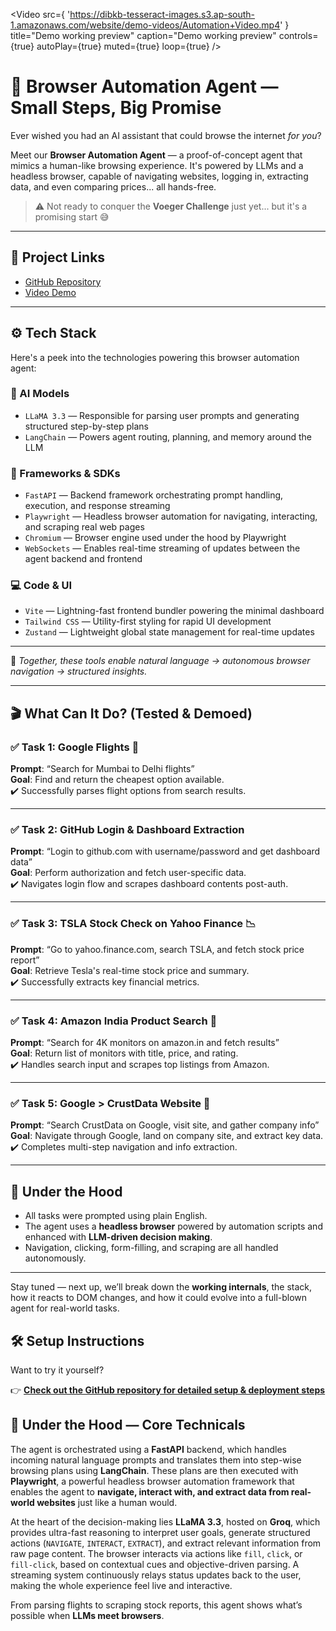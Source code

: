 <Video
  src={
    'https://dibkb-tesseract-images.s3.ap-south-1.amazonaws.com/website/demo-videos/Automation+Video.mp4'
  }
  title="Demo working preview"
  caption="Demo working preview"
  controls={true}
  autoPlay={true}
  muted={true}
  loop={true}
/>

# 🧠 Browser Automation Agent — Small Steps, Big Promise

Ever wished you had an AI assistant that could browse the internet _for you_?

Meet our **Browser Automation Agent** — a proof-of-concept agent that mimics a human-like browsing experience. It's powered by LLMs and a headless browser, capable of navigating websites, logging in, extracting data, and even comparing prices... all hands-free.

> ⚠️ Not ready to conquer the **Voeger Challenge** just yet... but it's a promising start 😅

---

## 🔗 Project Links

- [GitHub Repository](https://github.com/dibkb/moonshot)
- [Video Demo](https://dibkb-tesseract-images.s3.ap-south-1.amazonaws.com/website/demo-videos/Automation+Video.mp4)

---

## ⚙️ Tech Stack

Here's a peek into the technologies powering this browser automation agent:

### 🧠 AI Models

- `LLaMA 3.3` — Responsible for parsing user prompts and generating structured step-by-step plans
- `LangChain` — Powers agent routing, planning, and memory around the LLM

### 🧰 Frameworks & SDKs

- `FastAPI` — Backend framework orchestrating prompt handling, execution, and response streaming
- `Playwright` — Headless browser automation for navigating, interacting, and scraping real web pages
- `Chromium` — Browser engine used under the hood by Playwright
- `WebSockets` — Enables real-time streaming of updates between the agent backend and frontend

### 💻 Code & UI

- `Vite` — Lightning-fast frontend bundler powering the minimal dashboard
- `Tailwind CSS` — Utility-first styling for rapid UI development
- `Zustand` — Lightweight global state management for real-time updates

---

🚀 _Together, these tools enable natural language → autonomous browser navigation → structured insights._

---

## 🎬 What Can It Do? (Tested & Demoed)

### ✅ Task 1: Google Flights 🛫

**Prompt**: “Search for Mumbai to Delhi flights”  
**Goal**: Find and return the cheapest option available.  
✔️ Successfully parses flight options from search results.

---

### ✅ Task 2: GitHub Login & Dashboard Extraction

**Prompt**: “Login to github.com with username/password and get dashboard data”  
**Goal**: Perform authorization and fetch user-specific data.  
✔️ Navigates login flow and scrapes dashboard contents post-auth.

---

### ✅ Task 3: TSLA Stock Check on Yahoo Finance 📉

**Prompt**: “Go to yahoo.finance.com, search TSLA, and fetch stock price report”  
**Goal**: Retrieve Tesla's real-time stock price and summary.  
✔️ Successfully extracts key financial metrics.

---

### ✅ Task 4: Amazon India Product Search 🛒

**Prompt**: “Search for 4K monitors on amazon.in and fetch results”  
**Goal**: Return list of monitors with title, price, and rating.  
✔️ Handles search input and scrapes top listings from Amazon.

---

### ✅ Task 5: Google > CrustData Website 🧭

**Prompt**: “Search CrustData on Google, visit site, and gather company info”  
**Goal**: Navigate through Google, land on company site, and extract key data.  
✔️ Completes multi-step navigation and info extraction.

---

## 🔧 Under the Hood

- All tasks were prompted using plain English.
- The agent uses a **headless browser** powered by automation scripts and enhanced with **LLM-driven decision making**.
- Navigation, clicking, form-filling, and scraping are all handled autonomously.

---

Stay tuned — next up, we’ll break down the **working internals**, the stack, how it reacts to DOM changes, and how it could evolve into a full-blown agent for real-world tasks.

## 🛠 Setup Instructions

Want to try it yourself?

👉 **[Check out the GitHub repository for detailed setup & deployment steps](https://github.com/dibkb/moonshot)**

## 🧪 Under the Hood — Core Technicals

The agent is orchestrated using a **FastAPI** backend, which handles incoming natural language prompts and translates them into step-wise browsing plans using **LangChain**. These plans are then executed with **Playwright**, a powerful headless browser automation framework that enables the agent to **navigate, interact with, and extract data from real-world websites** just like a human would.

At the heart of the decision-making lies **LLaMA 3.3**, hosted on **Groq**, which provides ultra-fast reasoning to interpret user goals, generate structured actions (`NAVIGATE`, `INTERACT`, `EXTRACT`), and extract relevant information from raw page content. The browser interacts via actions like `fill`, `click`, or `fill-click`, based on contextual cues and objective-driven parsing. A streaming system continuously relays status updates back to the user, making the whole experience feel live and interactive.

From parsing flights to scraping stock reports, this agent shows what’s possible when **LLMs meet browsers**.

